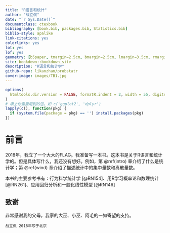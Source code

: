 ```yaml
---
title: "R语言和统计"
author: "战立侃"
date: "`r Sys.Date()`"
documentclass: ctexbook
bibliography: [book.bib, packages.bib, Statistics.bib]
biblio-style: apalike
link-citations: yes
colorlinks: yes
lot: yes
lof: yes
geometry: [b5paper, tmargin=2.5cm, bmargin=2.5cm, lmargin=3.5cm, rmargin=2.5cm]
site: bookdown::bookdown_site
description: "R语言和统计学"
github-repo: likanzhan/probstatr
cover-image: images/TB1.jpg
---
```


```r
options(
  htmltools.dir.version = FALSE, formatR.indent = 2, width = 55, digits = 4
)
# 填上你需要用到的包，如 c('ggplot2', 'dplyr')
lapply(c(), function(pkg) {
  if (system.file(package = pkg) == '') install.packages(pkg)
})
```

# 前言 {-}

2018年，我立了一个大大的FLAG。我准备写一本书。这本书是关于R语言和统计学的。但是具体写什么，我还没有想好。例如，第 \@ref(intro) 章介绍了什么是统计学；第 \@ref(wind) 章介绍了描述统计中的集中量数和离散量数。

本书的主要参考书有：行为科学统计学 [@RN154]、用R学习概率论和数理统计 [@RN261]、应用回归分析和一般化线性模型 [@RN146]

## 致谢 {-}

非常感谢我的父母，我家的大巫、小巫、阿毛的一如寄望的支持。

```block2
战立侃 2018年写于北京
```
